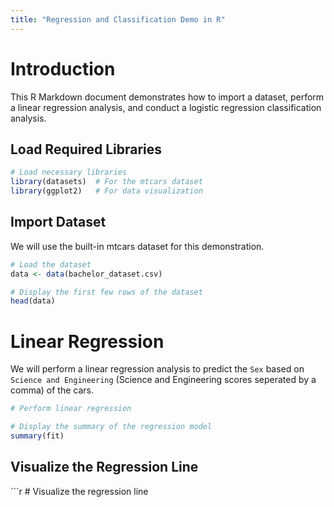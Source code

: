 ```yaml
---
title: "Regression and Classification Demo in R"
---
```


# Introduction

This R Markdown document demonstrates how to import a dataset, perform a linear regression analysis, and conduct a logistic regression classification analysis.

## Load Required Libraries

```r
# Load necessary libraries
library(datasets)  # For the mtcars dataset
library(ggplot2)   # For data visualization
```

## Import Dataset

We will use the built-in mtcars dataset for this demonstration.

```r
# Load the dataset
data <- data(bachelor_dataset.csv)

# Display the first few rows of the dataset
head(data)
```

# Linear Regression

We will perform a linear regression analysis to predict the `Sex` based on `Science and Engineering` (Science and Engineering scores seperated by a comma) of the cars.

```r
# Perform linear regression

# Display the summary of the regression model
summary(fit)
```

## Visualize the Regression Line

```r
# Visualize the regression line
